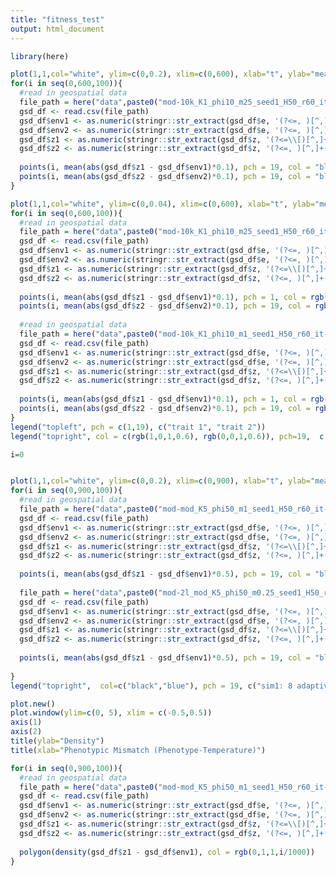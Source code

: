 ```yaml
---
title: "fitness_test"
output: html_document
---
```



```r
library(here)
```

```r
plot(1,1,col="white", ylim=c(0,0.2), xlim=c(0,600), xlab="t", ylab="mean(|z - env|*phi)")
for(i in seq(0,600,100)){
  #read in geospatial data
  file_path = here("data",paste0("mod-10k_K1_phi10_m25_seed1_H50_r60_it--1_t-",i,"_spp-spp_0.csv"))
  gsd_df <- read.csv(file_path)
  gsd_df$env1 <- as.numeric(stringr::str_extract(gsd_df$e, '(?<=, )[^,]+(?=,)')) 
  gsd_df$env2 <- as.numeric(stringr::str_extract(gsd_df$e, '(?<=, )[^,]+(?=\\])')) 
  gsd_df$z1 <- as.numeric(stringr::str_extract(gsd_df$z, '(?<=\\[)[^,]+(?=,)'))
  gsd_df$z2 <- as.numeric(stringr::str_extract(gsd_df$z, '(?<=, )[^,]+(?=\\])')) 
  
  points(i, mean(abs(gsd_df$z1 - gsd_df$env1)*0.1), pch = 19, col = "black")
  points(i, mean(abs(gsd_df$z2 - gsd_df$env2)*0.1), pch = 19, col = "blue")
}
```

```r
plot(1,1,col="white", ylim=c(0,0.04), xlim=c(0,600), xlab="t", ylab="mean(|z - env|*phi)")
for(i in seq(0,600,100)){
  #read in geospatial data
  file_path = here("data",paste0("mod-10k_K1_phi10_m25_seed1_H50_r60_it--1_t-",i,"_spp-spp_0.csv"))
  gsd_df <- read.csv(file_path)
  gsd_df$env1 <- as.numeric(stringr::str_extract(gsd_df$e, '(?<=, )[^,]+(?=,)')) 
  gsd_df$env2 <- as.numeric(stringr::str_extract(gsd_df$e, '(?<=, )[^,]+(?=\\])')) 
  gsd_df$z1 <- as.numeric(stringr::str_extract(gsd_df$z, '(?<=\\[)[^,]+(?=,)'))
  gsd_df$z2 <- as.numeric(stringr::str_extract(gsd_df$z, '(?<=, )[^,]+(?=\\])')) 
  
  points(i, mean(abs(gsd_df$z1 - gsd_df$env1)*0.1), pch = 1, col = rgb(1,0,1,0.6))
  points(i, mean(abs(gsd_df$z2 - gsd_df$env2)*0.1), pch = 19, col = rgb(1,0,1,0.6))
  
  #read in geospatial data
  file_path = here("data",paste0("mod-10k_K1_phi10_m1_seed1_H50_r60_it--1_t-",i,"_spp-spp_0.csv"))
  gsd_df <- read.csv(file_path)
  gsd_df$env1 <- as.numeric(stringr::str_extract(gsd_df$e, '(?<=, )[^,]+(?=,)')) 
  gsd_df$env2 <- as.numeric(stringr::str_extract(gsd_df$e, '(?<=, )[^,]+(?=\\])')) 
  gsd_df$z1 <- as.numeric(stringr::str_extract(gsd_df$z, '(?<=\\[)[^,]+(?=,)'))
  gsd_df$z2 <- as.numeric(stringr::str_extract(gsd_df$z, '(?<=, )[^,]+(?=\\])')) 
  
  points(i, mean(abs(gsd_df$z1 - gsd_df$env1)*0.1), pch = 1, col = rgb(0,0,1,0.6))
  points(i, mean(abs(gsd_df$z2 - gsd_df$env2)*0.1), pch = 19, col = rgb(0,0,1,0.6))
}
legend("topleft", pch = c(1,19), c("trait 1", "trait 2"))
legend("topright", col = c(rgb(1,0,1,0.6), rgb(0,0,1,0.6)), pch=19,  c("low m (0.25)", "high m (1.00)"))
```

```r
i=0


plot(1,1,col="white", ylim=c(0,0.2), xlim=c(0,900), xlab="t", ylab="mean(|z - env|*phi)")
for(i in seq(0,900,100)){
  #read in geospatial data
  file_path = here("data",paste0("mod-mod_K5_phi50_m1_seed1_H50_r60_it--1_t-",i,"_spp-spp_0.csv"))
  gsd_df <- read.csv(file_path)
  gsd_df$env1 <- as.numeric(stringr::str_extract(gsd_df$e, '(?<=, )[^,]+(?=,)')) 
  gsd_df$env2 <- as.numeric(stringr::str_extract(gsd_df$e, '(?<=, )[^,]+(?=\\])')) 
  gsd_df$z1 <- as.numeric(stringr::str_extract(gsd_df$z, '(?<=\\[)[^,]+(?=,)'))
  gsd_df$z2 <- as.numeric(stringr::str_extract(gsd_df$z, '(?<=, )[^,]+(?=\\])')) 
  
  points(i, mean(abs(gsd_df$z1 - gsd_df$env1)*0.5), pch = 19, col = "black")
  
  file_path = here("data",paste0("mod-2l_mod_K5_phi50_m0.25_seed1_H50_r60_it--1_t-",i,"_spp-spp_0.csv"))
  gsd_df <- read.csv(file_path)
  gsd_df$env1 <- as.numeric(stringr::str_extract(gsd_df$e, '(?<=, )[^,]+(?=,)')) 
  gsd_df$env2 <- as.numeric(stringr::str_extract(gsd_df$e, '(?<=, )[^,]+(?=\\])')) 
  gsd_df$z1 <- as.numeric(stringr::str_extract(gsd_df$z, '(?<=\\[)[^,]+(?=,)'))
  gsd_df$z2 <- as.numeric(stringr::str_extract(gsd_df$z, '(?<=, )[^,]+(?=\\])')) 
  
  points(i, mean(abs(gsd_df$z1 - gsd_df$env1)*0.5), pch = 19, col = "blue")
  
}
legend("topright",  col=c("black","blue"), pch = 19, c("sim1: 8 adaptive loci", "sim2: 4 adaptive loci"))
```

```r
plot.new()
plot.window(ylim=c(0, 5), xlim = c(-0.5,0.5))
axis(1)
axis(2)
title(ylab="Density")
title(xlab="Phenotypic Mismatch (Phenotype-Temperature)")

for(i in seq(0,900,100)){
  #read in geospatial data
  file_path = here("data",paste0("mod-mod_K5_phi50_m1_seed1_H50_r60_it--1_t-",i,"_spp-spp_0.csv"))
  gsd_df <- read.csv(file_path)
  gsd_df$env1 <- as.numeric(stringr::str_extract(gsd_df$e, '(?<=, )[^,]+(?=,)')) 
  gsd_df$env2 <- as.numeric(stringr::str_extract(gsd_df$e, '(?<=, )[^,]+(?=\\])')) 
  gsd_df$z1 <- as.numeric(stringr::str_extract(gsd_df$z, '(?<=\\[)[^,]+(?=,)'))
  gsd_df$z2 <- as.numeric(stringr::str_extract(gsd_df$z, '(?<=, )[^,]+(?=\\])')) 
  
  polygon(density(gsd_df$z1 - gsd_df$env1), col = rgb(0,1,1,i/1000))
}



```

